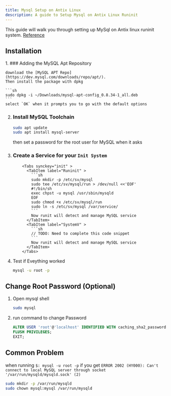 ```yaml
---
title: Mysql Setup on Antix Linux
description: A guide to Setup Mysql on Antix Linux Runinit
---
```



This guide will walk you through setting up MySql on Antix linux runinit system. [Reference](https://dev.mysql.com/doc/refman/8.4/en/linux-installation-apt-repo.html)

## Installation

<Steps>
1. ### Adding the MySQL Apt Repository

    download the [MySQL APT Repo](https://dev.mysql.com/downloads/repo/apt/).
    Then install the package with dpkg

    ```sh
    sudo dpkg -i ~/Downloads/mysql-apt-config_0.8.34-1_all.deb
    ```
    select `OK` when it prompts you to go with the default options

2.  ### Install MySQL Toolchain

    ```sh
    sudo apt update
    sudo apt install mysql-server
    ```

    then set a password for the root user for MySQL when it asks

3.  ### Create a Service for your `Init System`

            <Tabs synckey="init" >
              <TabItem label="Runinit" >
                ```sh
                sudo mkdir -p /etc/sv/mysql
                sudo tee /etc/sv/mysql/run > /dev/null <<'EOF'
                #!/bin/sh
                exec chpst -u mysql /usr/sbin/mysqld
                EOF
                sudo chmod +x /etc/sv/mysql/run
                sudo ln -s /etc/sv/mysql /var/service/
                ```
                Now runit will detect and manage MySQL service
              </TabItem>
              <TabItem label="SystemV" >
                ```sh
                // TODO: Need to complete this code snippet
                ```
                Now runit will detect and manage MySQL service
              </TabItem>
            </Tabs>

4.  Test if Eveything worked

    ```sh
    mysql -u root -p
    ```

</Steps>

## Change Root Password (Optional)

<Steps>

1. Open mysql shell

   ```sh
   sudo mysql
   ```

2. run command to change Password

   ```sql
   ALTER USER 'root'@'localhost' IDENTIFIED WITH caching_sha2_password BY 'yourPasswordHere';
   FLUSH PRIVILEGES;
   EXIT;
   ```

</Steps>

## Common Problem

when running `$: mysql -u root -p` if you get
`ERROR 2002 (HY000): Can't connect to local MySQL server through socket '/var/run/mysqld/mysqld.sock' (2)`

```sh
sudo mkdir -p /var/run/mysqld
sudo chown mysql:mysql /var/run/mysqld
```
